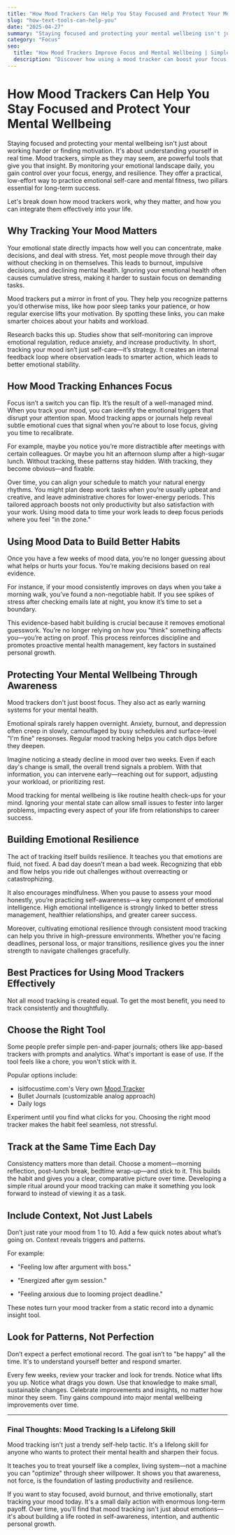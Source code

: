 ```yaml
---
title: "How Mood Trackers Can Help You Stay Focused and Protect Your Mental Wellbeing"
slug: "how-text-tools-can-help-you"
date: "2025-04-27"
summary: "Staying focused and protecting your mental wellbeing isn't just about working harder or finding motivation. It's about understanding yourself in real time. Mood trackers, simple as they may seem, are powerful tools that give you that insight. By monitoring your emotional landscape daily, you gain control over your focus, energy, and resilience. They offer a practical, low-effort way to practice emotional self-care and mental fitness, two pillars essential for long-term success."
category: "Focus"
seo:
  title: "How Mood Trackers Improve Focus and Mental Wellbeing | Simple Daily Habit"
  description: "Discover how using a mood tracker can boost your focus, manage stress, and strengthen your mental wellbeing. Learn simple tips to build emotional awareness every day."
---
```


# How Mood Trackers Can Help You Stay Focused and Protect Your Mental Wellbeing

Staying focused and protecting your mental wellbeing isn't just about working harder or finding motivation. It's about understanding yourself in real time. Mood trackers, simple as they may seem, are powerful tools that give you that insight. By monitoring your emotional landscape daily, you gain control over your focus, energy, and resilience. They offer a practical, low-effort way to practice emotional self-care and mental fitness, two pillars essential for long-term success.

Let's break down how mood trackers work, why they matter, and how you can integrate them effectively into your life.

## Why Tracking Your Mood Matters

Your emotional state directly impacts how well you can concentrate, make decisions, and deal with stress. Yet, most people move through their day without checking in on themselves. This leads to burnout, impulsive decisions, and declining mental health. Ignoring your emotional health often causes cumulative stress, making it harder to sustain focus on demanding tasks.

Mood trackers put a mirror in front of you. They help you recognize patterns you’d otherwise miss, like how poor sleep tanks your patience, or how regular exercise lifts your motivation. By spotting these links, you can make smarter choices about your habits and workload.

Research backs this up. Studies show that self-monitoring can improve emotional regulation, reduce anxiety, and increase productivity. In short, tracking your mood isn’t just self-care—it’s strategy. It creates an internal feedback loop where observation leads to smarter action, which leads to better emotional stability.

## How Mood Tracking Enhances Focus

Focus isn’t a switch you can flip. It’s the result of a well-managed mind. When you track your mood, you can identify the emotional triggers that disrupt your attention span. Mood tracking apps or journals help reveal subtle emotional cues that signal when you're about to lose focus, giving you time to recalibrate.

For example, maybe you notice you’re more distractible after meetings with certain colleagues. Or maybe you hit an afternoon slump after a high-sugar lunch. Without tracking, these patterns stay hidden. With tracking, they become obvious—and fixable.

Over time, you can align your schedule to match your natural energy rhythms. You might plan deep work tasks when you’re usually upbeat and creative, and leave administrative chores for lower-energy periods. This tailored approach boosts not only productivity but also satisfaction with your work. Using mood data to time your work leads to deep focus periods where you feel "in the zone."

## Using Mood Data to Build Better Habits

Once you have a few weeks of mood data, you’re no longer guessing about what helps or hurts your focus. You’re making decisions based on real evidence.

For instance, if your mood consistently improves on days when you take a morning walk, you’ve found a non-negotiable habit. If you see spikes of stress after checking emails late at night, you know it’s time to set a boundary.

This evidence-based habit building is crucial because it removes emotional guesswork. You’re no longer relying on how you "think" something affects you—you’re acting on proof. This process reinforces discipline and promotes proactive mental health management, key factors in sustained personal growth.

## Protecting Your Mental Wellbeing Through Awareness

Mood trackers don't just boost focus. They also act as early warning systems for your mental health.

Emotional spirals rarely happen overnight. Anxiety, burnout, and depression often creep in slowly, camouflaged by busy schedules and surface-level "I'm fine" responses. Regular mood tracking helps you catch dips before they deepen.

Imagine noticing a steady decline in mood over two weeks. Even if each day's change is small, the overall trend signals a problem. With that information, you can intervene early—reaching out for support, adjusting your workload, or prioritizing rest.

Mood tracking for mental wellbeing is like routine health check-ups for your mind. Ignoring your mental state can allow small issues to fester into larger problems, impacting every aspect of your life from relationships to career success.

## Building Emotional Resilience

The act of tracking itself builds resilience. It teaches you that emotions are fluid, not fixed. A bad day doesn’t mean a bad week. Recognizing that ebb and flow helps you ride out challenges without overreacting or catastrophizing.

It also encourages mindfulness. When you pause to assess your mood honestly, you’re practicing self-awareness—a key component of emotional intelligence. High emotional intelligence is strongly linked to better stress management, healthier relationships, and greater career success.

Moreover, cultivating emotional resilience through consistent mood tracking can help you thrive in high-pressure environments. Whether you're facing deadlines, personal loss, or major transitions, resilience gives you the inner strength to navigate challenges gracefully.

## Best Practices for Using Mood Trackers Effectively

Not all mood tracking is created equal. To get the most benefit, you need to track consistently and thoughtfully.

## Choose the Right Tool

Some people prefer simple pen-and-paper journals; others like app-based trackers with prompts and analytics. What's important is ease of use. If the tool feels like a chore, you won't stick with it.

Popular options include:

- isitfocustime.com's Very own <a href="http://isitfocustime.com/mood-tracker" target="_blank" rel="noopener noreferrer">Mood Tracker</a>
- Bullet Journals (customizable analog approach)
- Daily logs

Experiment until you find what clicks for you. Choosing the right mood tracker makes the habit feel seamless, not stressful.

## Track at the Same Time Each Day

Consistency matters more than detail. Choose a moment—morning reflection, post-lunch break, bedtime wrap-up—and stick to it. This builds the habit and gives you a clear, comparative picture over time. Developing a simple ritual around your mood tracking can make it something you look forward to instead of viewing it as a task.

## Include Context, Not Just Labels

Don’t just rate your mood from 1 to 10. Add a few quick notes about what’s going on. Context reveals triggers and patterns.

For example:

- "Feeling low after argument with boss."

- "Energized after gym session."

- "Feeling anxious due to looming project deadline."

These notes turn your mood tracker from a static record into a dynamic insight tool.

## Look for Patterns, Not Perfection

Don’t expect a perfect emotional record. The goal isn’t to "be happy" all the time. It's to understand yourself better and respond smarter.

Every few weeks, review your tracker and look for trends. Notice what lifts you up. Notice what drags you down. Use that knowledge to make small, sustainable changes. Celebrate improvements and insights, no matter how minor they seem. Tiny gains compound into major mental wellbeing improvements over time.

---

### Final Thoughts: Mood Tracking Is a Lifelong Skill

Mood tracking isn't just a trendy self-help tactic. It's a lifelong skill for anyone who wants to protect their mental health and sharpen their focus.

It teaches you to treat yourself like a complex, living system—not a machine you can "optimize" through sheer willpower. It shows you that awareness, not force, is the foundation of lasting productivity and resilience.

If you want to stay focused, avoid burnout, and thrive emotionally, start tracking your mood today. It's a small daily action with enormous long-term payoff. Over time, you'll find that mood tracking isn't just about emotions—it's about building a life rooted in self-awareness, intention, and authentic personal growth.
